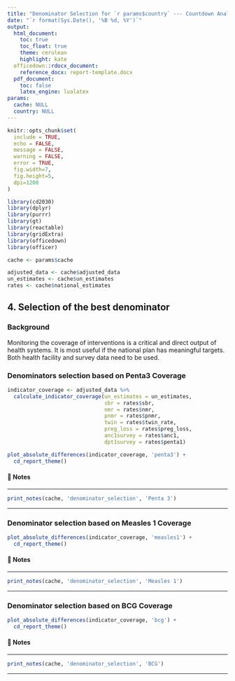 ```yaml
---
title: "Denominator Selection for `r params$country` --- Countdown Analysis"
date: "`r format(Sys.Date(), '%B %d, %Y')`"
output: 
  html_document:
    toc: true
    toc_float: true
    theme: cerulean
    highlight: kate
  officedown::rdocx_document:
    reference_docx: report-template.docx
  pdf_document:
    toc: false
    latex_engine: lualatex
params:
  cache: NULL
  country: NULL
---
```


```r
knitr::opts_chunk$set(
  include = TRUE,
  echo = FALSE,
  message = FALSE,
  warning = FALSE,
  error = TRUE,
  fig.width=7, 
  fig.height=5, 
  dpi=1200
)

library(cd2030)
library(dplyr)
library(purrr)
library(gt)
library(reactable)
library(gridExtra)
library(officedown)
library(officer)

cache <- params$cache

adjusted_data <- cache$adjusted_data
un_estimates <- cache$un_estimates
rates <- cache$national_estimates
```

## 4. Selection of the best denominator {-}

### Background

Monitoring the coverage of interventions is a critical and direct output of health 
systems. It is most useful if the national plan has meaningful targets. Both health 
facility and survey data need to be used.

### Denominators selection based on Penta3 Coverage

```r
indicator_coverage <- adjusted_data %>%
  calculate_indicator_coverage(un_estimates = un_estimates,
                               sbr = rates$sbr,
                               nmr = rates$nmr,
                               pnmr = rates$pnmr,
                               twin = rates$twin_rate,
                               preg_loss = rates$preg_loss,
                               anc1survey = rates$anc1,
                               dpt1survey = rates$penta1)

plot_absolute_differences(indicator_coverage, 'penta3') +
  cd_report_theme()

```

#### 📝 Notes 

::: {custom-style="Style1"}

---

```r
print_notes(cache, 'denominator_selection', 'Penta 3')
```

---

:::


### Denominator selection based on Measles 1 Coverage

```r
plot_absolute_differences(indicator_coverage, 'measles1') +
  cd_report_theme()
```

#### 📝 Notes 

::: {custom-style="Style1"}

---

```r
print_notes(cache, 'denominator_selection', 'Measles 1')
```

---

:::

### Denominator selection based on BCG Coverage


```r
plot_absolute_differences(indicator_coverage, 'bcg') +
  cd_report_theme()
```

#### 📝 Notes 

::: {custom-style="Style1"}

---

```r
print_notes(cache, 'denominator_selection', 'BCG')
```

---

:::

